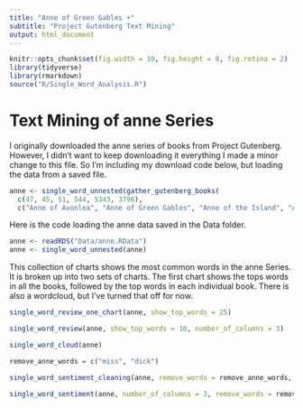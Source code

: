 ```yaml
---
title: "Anne of Green Gables +"
subtitle: "Project Gutenberg Text Mining"
output: html_document
---
```


```r
knitr::opts_chunk$set(fig.width = 10, fig.height = 8, fig.retina = 2)
library(tidyverse)
library(rmarkdown)
source("R/Single_Word_Analysis.R")
```

# Text Mining of anne Series

I originally downloaded the anne series of books from Project Gutenberg. However, I didn't want to keep downloading it everything I made a minor change to this file. So I'm including my download code below, but loading the data from a saved file.

```r
anne <- single_word_unnested(gather_gutenberg_books(
  c(47, 45, 51, 544, 5343, 3796), 
  c("Anne of Avonlea", "Anne of Green Gables", "Anne of the Island", "Anne's House of Dreams", "Rainbow Valley", "Rilla of Ingleside")))
```

Here is the code loading the anne data saved in the Data folder.
```r
anne <- readRDS("Data/anne.RData")
anne <- single_word_unnested(anne)
```

This collection of charts shows the most common words in the anne Series. It is broken up into two sets of charts. The first chart shows the tops words in all the books, followed by the top words in each individual book. There is also a wordcloud, but I've turned that off for now.
```r
single_word_review_one_chart(anne, show_top_words = 25)
```

```r
single_word_review(anne, show_top_words = 10, number_of_columns = 3)
```

```r
single_word_cloud(anne)
```


```r
remove_anne_words = c("miss", "dick")

single_word_sentiment_cleaning(anne, remove_words = remove_anne_words, words_shown = 15, number_of_columns = 3)
```

```r
single_word_sentiment(anne, number_of_columns = 3, remove_words = remove_anne_words)
```



